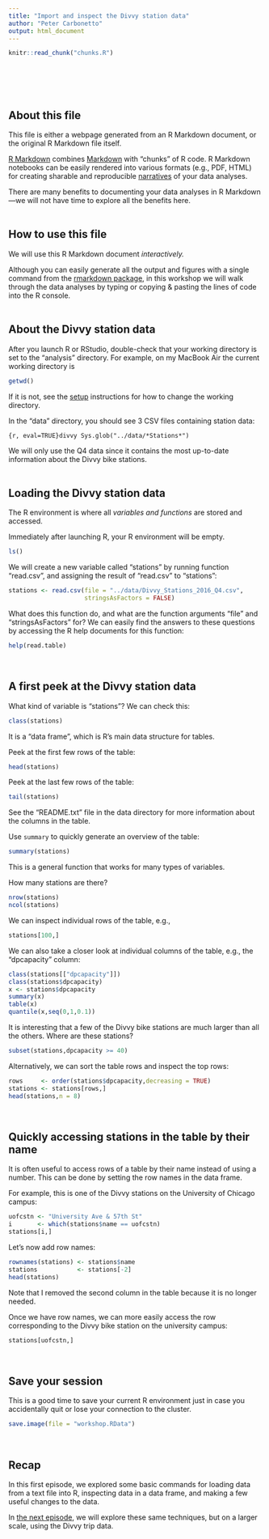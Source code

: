 ```yaml
---
title: "Import and inspect the Divvy station data"
author: "Peter Carbonetto"
output: html_document
---
```


<!-- Define defaults shared by all workflowr files. -->
```r
knitr::read_chunk("chunks.R")
```

<!-- Update knitr chunk options -->
```r
```

<!-- Insert the date the file was last updated -->
```r
```

<!-- Insert the code version (Git commit SHA1) if Git repository
 exists and R package git2r is installed -->
```r
```
<br>

## About this file

This file is either a webpage generated from an R Markdown document,
or the original R Markdown file itself.

[R Markdown](http://r4ds.had.co.nz/r-markdown.html) combines
[Markdown](http://daringfireball.net/projects/markdown) with "chunks"
of R code. R Markdown notebooks can be easily rendered into various
formats (e.g., PDF, HTML) for creating sharable and reproducible
[narratives](https://www.oreilly.com/ideas/the-state-of-jupyter) of
your data analyses.

There are many benefits to documenting your data analyses in R
Markdown---we will not have time to explore all the benefits here.
<br>
<br>

## How to use this file

We will use this R Markdown document *interactively.*

Although you can easily generate all the output and figures with a
single command from the
[rmarkdown package](https://cran.r-project.org/package=rmarkdown), in
this workshop we will walk through the data analyses by typing or
copying & pasting the lines of code into the R console.
<br>
<br>

## About the Divvy station data

After you launch R or RStudio, double-check that your working
directory is set to the "analysis" directory. For example, on my
MacBook Air the current working directory is

```r
getwd()
```

If it is not, see the [setup](setup.html) instructions for how to
change the working directory.

In the "data" directory, you should see 3 CSV files containing
station data:

```{r, eval=TRUE}divvy
Sys.glob("../data/*Stations*")
```

We will only use the Q4 data since it contains the most up-to-date
information about the Divvy bike stations.
<br>
<br>

## Loading the Divvy station data

The R environment is where all *variables and functions* are stored
and accessed.

Immediately after launching R, your R environment will be empty.

```r
ls()
```

We will create a new variable called "stations" by running
function "read.csv", and assigning the result of "read.csv" to
"stations":

```r
stations <- read.csv(file = "../data/Divvy_Stations_2016_Q4.csv",
                     stringsAsFactors = FALSE)
```

What does this function do, and what are the function arguments "file"
and "stringsAsFactors" for? We can easily find the answers to these
questions by accessing the R help documents for this function:

```r
help(read.table)
```
<br>

## A first peek at the Divvy station data 

What kind of variable is "stations"? We can check this:

```r
class(stations)
```

It is a "data frame", which is R's main data structure for tables.

Peek at the first few rows of the table:

```r
head(stations)
```

Peek at the last few rows of the table:

```r
tail(stations)
```

See the "README.txt" file in the data directory for more information
about the columns in the table.

Use `summary` to quickly generate an overview of the table:

```r
summary(stations)
```

This is a general function that works for many types of variables.
 
How many stations are there?

```r
nrow(stations)
ncol(stations)
```

We can inspect individual rows of the table, e.g.,

```r
stations[100,]
```

We can also take a closer look at individual columns of the table,
e.g., the "dpcapacity" column:

```r
class(stations[["dpcapacity"]])
class(stations$dpcapacity)
x <- stations$dpcapacity
summary(x)
table(x)
quantile(x,seq(0,1,0.1))
```

It is interesting that a few of the Divvy bike stations are much
larger than all the others. Where are these stations? 

```r
subset(stations,dpcapacity >= 40)
```

Alternatively, we can sort the table rows and inspect the top rows:

```r
rows     <- order(stations$dpcapacity,decreasing = TRUE)
stations <- stations[rows,]
head(stations,n = 8)
```
<br>

## Quickly accessing stations in the table by their name

It is often useful to access rows of a table by their name instead of
using a number. This can be done by setting the row names in the data
frame.

For example, this is one of the Divvy stations on the University of
Chicago campus:

```r
uofcstn <- "University Ave & 57th St"
i       <- which(stations$name == uofcstn)
stations[i,]
```

Let's now add row names:

```r
rownames(stations) <- stations$name
stations           <- stations[-2]
head(stations)
```

Note that I removed the second column in the table because it is no
longer needed.

Once we have row names, we can more easily access the row
corresponding to the Divvy bike station on the university campus:

```r
stations[uofcstn,]
```
<br>

## Save your session

This is a good time to save your current R environment just in case
you accidentally quit or lose your connection to the cluster.

```r
save.image(file = "workshop.RData")
```
<br>

## Recap

In this first episode, we explored some basic commands for loading
data from a text file into R, inspecting data in a data frame, and
making a few useful changes to the data.

In [the next episode](trips.html), we will explore these same
techniques, but on a larger scale, using the Divvy trip data.
